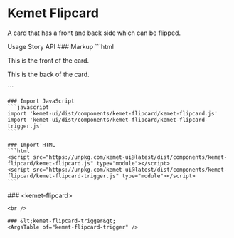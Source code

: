 
<Meta of={FlipcardStories} />

# Kemet Flipcard

A card that has a front and back side which can be flipped.

<kemet-tabs measure-height="500" divider>
  <kemet-tab slot="tab">Usage</kemet-tab>
  <kemet-tab slot="tab">Story</kemet-tab>
  <kemet-tab slot="tab">API</kemet-tab>
  <kemet-tab-panel slot="panel">
    ### Markup
    ```html
    <kemet-flipcard>
      <div slot="front">
        <p>This is the front of the card.</p>
      </div>
      <div slot="back">
        <p>This is the back of the card.</p>
      </div>
    </kemet-flipcard>
    ```

    ### Import JavaScript
    ```javascript
    import 'kemet-ui/dist/components/kemet-flipcard/kemet-flipcard.js'
    import 'kemet-ui/dist/components/kemet-flipcard/kemet-flipcard-trigger.js'
    ```

    ### Import HTML
    ```html
    <script src="https://unpkg.com/kemet-ui@latest/dist/components/kemet-flipcard/kemet-flipcard.js" type="module"></script>
    <script src="https://unpkg.com/kemet-ui@latest/dist/components/kemet-flipcard/kemet-flipcard-trigger.js" type="module"></script>
    ```
  </kemet-tab-panel>
  <kemet-tab-panel slot="panel">
    <Canvas of={FlipcardStories.Standard}  />
    <ArgsTable story={PRIMARY_STORY} />
  </kemet-tab-panel>
  <kemet-tab-panel slot="panel">
    ### &lt;kemet-flipcard&gt;
    <ArgsTable of="kemet-flipcard" />

    <br />

    ### &lt;kemet-flipcard-trigger&gt;
    <ArgsTable of="kemet-flipcard-trigger" />
  </kemet-tab-panel>
</kemet-tabs>
